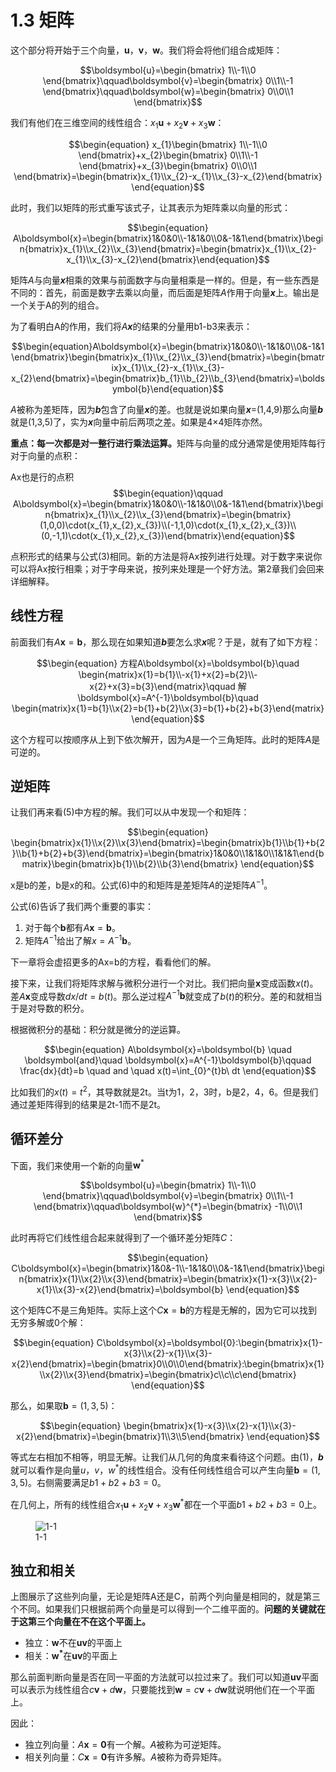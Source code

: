 # 1.3 矩阵

这个部分将开始于三个向量，$\boldsymbol{u}$，$\boldsymbol{v}$，$\boldsymbol{w}$。我们将会将他们组合成矩阵：

$$\boldsymbol{u}=\begin{bmatrix} 1\\-1\\0 \end{bmatrix}\qquad\boldsymbol{v}=\begin{bmatrix} 0\\1\\-1 \end{bmatrix}\qquad\boldsymbol{w}=\begin{bmatrix} 0\\0\\1 \end{bmatrix}$$

我们有他们在三维空间的线性组合：$x_{1}\boldsymbol{u}+x_{2}\boldsymbol{v}+x_{3}\boldsymbol{w}$：

$$\begin{equation} x_{1}\begin{bmatrix} 1\\-1\\0 \end{bmatrix}+x_{2}\begin{bmatrix} 0\\1\\-1 \end{bmatrix}+x_{3}\begin{bmatrix} 0\\0\\1 \end{bmatrix}=\begin{bmatrix}x_{1}\\x_{2}-x_{1}\\x_{3}-x_{2}\end{bmatrix} \end{equation}$$

此时，我们以矩阵的形式重写该式子，让其表示为矩阵乘以向量的形式：

$$\begin{equation} A\boldsymbol{x}=\begin{bmatrix}1&0&0\\-1&1&0\\0&-1&1\end{bmatrix}\begin{bmatrix}x_{1}\\x_{2}\\x_{3}\end{bmatrix}=\begin{bmatrix}x_{1}\\x_{2}-x_{1}\\x_{3}-x_{2}\end{bmatrix}\end{equation}$$

矩阵*A*与向量***x***相乘的效果与前面数字与向量相乘是一样的。但是，有一些东西是不同的：首先，前面是数字去乘以向量，而后面是矩阵*A*作用于向量***x***上。输出是一个关于A的列的组合。

为了看明白A的作用，我们将*A****x***的结果的分量用b1-b3来表示：

$$\begin{equation}A\boldsymbol{x}=\begin{bmatrix}1&0&0\\-1&1&0\\0&-1&1\end{bmatrix}\begin{bmatrix}x_{1}\\x_{2}\\x_{3}\end{bmatrix}=\begin{bmatrix}x_{1}\\x_{2}-x_{1}\\x_{3}-x_{2}\end{bmatrix}=\begin{bmatrix}b_{1}\\b_{2}\\b_{3}\end{bmatrix}=\boldsymbol{b}\end{equation}$$

*A*被称为差矩阵，因为***b***包含了向量***x***的差。也就是说如果向量***x***=(1,4,9)那么向量***b***就是(1,3,5)了，实为***x***向量中前后两项之差。如果是4×4矩阵亦然。

**重点：每一次都是对一整行进行乘法运算。**矩阵与向量的成分通常是使用矩阵每行对于向量的点积：

Ax也是行的点积$$\begin{equation}\qquad A\boldsymbol{x}=\begin{bmatrix}1&0&0\\-1&1&0\\0&-1&1\end{bmatrix}\begin{bmatrix}x_{1}\\x_{2}\\x_{3}\end{bmatrix}=\begin{bmatrix}(1,0,0)\cdot(x_{1},x_{2},x_{3})\\(-1,1,0)\cdot(x_{1},x_{2},x_{3})\\(0,-1,1)\cdot(x_{1},x_{2},x_{3})\end{bmatrix}\end{equation}$$

点积形式的结果与公式(3)相同。新的方法是将Ax按列进行处理。对于数字来说你可以将Ax按行相乘；对于字母来说，按列来处理是一个好方法。第2章我们会回来详细解释。

## 线性方程

前面我们有$A\boldsymbol{x}=\boldsymbol{b}$，那么现在如果知道***b***要怎么求***x***呢？于是，就有了如下方程：

$$\begin{equation}
方程A\boldsymbol{x}=\boldsymbol{b}\quad \begin{matrix}x{1}=b{1}\\-x{1}+x{2}=b{2}\\-x{2}+x{3}=b{3}\end{matrix}\qquad
解\boldsymbol{x}=A^{-1}\boldsymbol{b}\quad \begin{matrix}x{1}=b{1}\\x{2}=b{1}+b{2}\\x{3}=b{1}+b{2}+b{3}\end{matrix}
\end{equation}$$

这个方程可以按顺序从上到下依次解开，因为*A*是一个三角矩阵。此时的矩阵*A*是可逆的。

## 逆矩阵

让我们再来看(5)中方程的解。我们可以从中发现一个和矩阵：

$$\begin{equation}
\begin{bmatrix}x{1}\\x{2}\\x{3}\end{bmatrix}=\begin{bmatrix}b{1}\\b{1}+b{2}\\b{1}+b{2}+b{3}\end{bmatrix}=\begin{bmatrix}1&0&0\\1&1&0\\1&1&1\end{bmatrix}\begin{bmatrix}b{1}\\b{2}\\b{3}\end{bmatrix}
\end{equation}$$

x是b的差，b是x的和。公式(6)中的和矩阵是差矩阵$A$的逆矩阵$A^{-1}$。

公式(6)告诉了我们两个重要的事实：

1.  对于每个$\boldsymbol{b}$都有$A\boldsymbol{x}=\boldsymbol{b}$。
2.  矩阵$A^{-1}$给出了解$x=A^{-1}\boldsymbol{b}$。

下一章将会虚招更多的Ax=b的方程，看看他们的解。

接下来，让我们将矩阵求解与微积分进行一个对比。我们把向量$\boldsymbol{x}$变成函数$x(t)$。差$A\boldsymbol{x}$变成导数$dx/dt=b(t)$。那么逆过程$A^{-1}\boldsymbol{b}$就变成了$b(t)$的积分。差的和就相当于是对导数的积分。

根据微积分的基础：积分就是微分的逆运算。

$$\begin{equation}
A\boldsymbol{x}=\boldsymbol{b} \quad \boldsymbol{and}\quad \boldsymbol{x}=A^{-1}\boldsymbol{b}\qquad \frac{dx}{dt}=b \quad and \quad x(t)=\int_{0}^{t}b\ dt
\end{equation}$$

比如我们的$x(t)=t^2$，其导数就是2t。当t为1，2，3时，b是2，4，6。但是我们通过差矩阵得到的结果是2t-1而不是2t。

## 循环差分

下面，我们来使用一个新的向量$\boldsymbol{w}^{*}$

$$\boldsymbol{u}=\begin{bmatrix} 1\\-1\\0 \end{bmatrix}\qquad\boldsymbol{v}=\begin{bmatrix} 0\\1\\-1 \end{bmatrix}\qquad\boldsymbol{w}^{*}=\begin{bmatrix} -1\\0\\1 \end{bmatrix}$$

此时再将它们线性组合起来就得到了一个循环差分矩阵*C*：

$$\begin{equation}
C\boldsymbol{x}=\begin{bmatrix}1&0&-1\\-1&1&0\\0&-1&1\end{bmatrix}\begin{bmatrix}x{1}\\x{2}\\x{3}\end{bmatrix}=\begin{bmatrix}x{1}-x{3}\\x{2}-x{1}\\x{3}-x{2}\end{bmatrix}=\boldsymbol{b}
\end{equation}$$

这个矩阵C不是三角矩阵。实际上这个$C\boldsymbol{x}=\boldsymbol{b}$的方程是无解的，因为它可以找到无穷多解或0个解：

$$\begin{equation}
C\boldsymbol{x}=\boldsymbol{0}:\begin{bmatrix}x{1}-x{3}\\x{2}-x{1}\\x{3}-x{2}\end{bmatrix}=\begin{bmatrix}0\\0\\0\end{bmatrix}:\begin{bmatrix}x{1}\\x{2}\\x{3}\end{bmatrix}=\begin{bmatrix}c\\c\\c\end{bmatrix}
\end{equation}$$

那么，如果取$\boldsymbol{b}=(1,3,5)$：

$$\begin{equation}
\begin{bmatrix}x{1}-x{3}\\x{2}-x{1}\\x{3}-x{2}\end{bmatrix}=\begin{bmatrix}1\\3\\5\end{bmatrix}
\end{equation}$$

等式左右相加不相等，明显无解。让我们从几何的角度来看待这个问题。由(1)，***b***就可以看作是向量$u，v，w^{*}$的线性组合。没有任何线性组合可以产生向量$\boldsymbol{b}=(1,3,5)$。右侧需要满足$b{1}+b{2}+b{3}=0$。

在几何上，所有的线性组合$x_{1}\boldsymbol{u}+x_{2}\boldsymbol{v}+x_{3}\boldsymbol{w}^{*}$都在一个平面$b{1}+b{2}+b{3}=0$上。

![1-1](/image/1_intro/1-2.png)

## 独立和相关

上图展示了这些列向量，无论是矩阵A还是C，前两个列向量是相同的，就是第三个不同。如果我们只根据前两个向量是可以得到一个二维平面的。**问题的关键就在于这第三个向量在不在这个平面上。**

-   独立：$\boldsymbol{w}$不在$\boldsymbol{u}\boldsymbol{v}$的平面上
-   相关：$\boldsymbol{w^{*}}$在$\boldsymbol{u}\boldsymbol{v}$的平面上

那么前面判断向量是否在同一平面的方法就可以拉过来了。我们可以知道$\boldsymbol{u}\boldsymbol{v}$平面可以表示为线性组合$c\boldsymbol{v}+d\boldsymbol{w}$，只要能找到$\boldsymbol{w}=c\boldsymbol{v}+d\boldsymbol{w}$就说明他们在一个平面上。

因此：

-   独立列向量：$A\boldsymbol{x}=\boldsymbol{0}$有一个解。*A*被称为可逆矩阵。
-   相关列向量：$C\boldsymbol{x}=\boldsymbol{0}$有许多解。*A*被称为奇异矩阵。